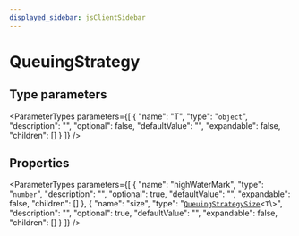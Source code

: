 ```yaml
---
displayed_sidebar: jsClientSidebar
---
```



# QueuingStrategy

## Type parameters

<ParameterTypes parameters={[
  {
    "name": "T",
    "type": "`object`",
    "description": "",
    "optional": false,
    "defaultValue": "",
    "expandable": false,
    "children": []
  }
]} />

## Properties

<ParameterTypes parameters={[
  {
    "name": "highWaterMark",
    "type": "`number`",
    "description": "",
    "optional": true,
    "defaultValue": "",
    "expandable": false,
    "children": []
  },
  {
    "name": "size",
    "type": "[`QueuingStrategySize`](internal.QueuingStrategySize-1.mdx)<`T`\\>",
    "description": "",
    "optional": true,
    "defaultValue": "",
    "expandable": false,
    "children": []
  }
]} />
